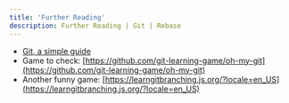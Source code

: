 ```yaml
---
title: 'Further Reading'
description: Further Reading | Git | Rebase
---
```


- [Git, a simple guide](http://rogerdudler.github.io/git-guide/)
- Game to check: [https://github.com/git-learning-game/oh-my-git](https://github.com/git-learning-game/oh-my-git)
- Another funny game: [https://learngitbranching.js.org/?locale=en_US](https://learngitbranching.js.org/?locale=en_US)